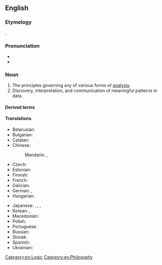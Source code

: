 ==English==
{{wikipedia}}

===Etymology===
{{bor+|en|grc|ἀναλυτικά||science of analysis}}.

===Pronunciation===
* {{IPA|en|/ˌæn.əˈlɪt.ɪks/}}
* {{hyph|en|an|a|lyt|ics}}

===Noun===
{{en-noun|-}}

# The principles governing any of various forms of [[analysis]].
# Discovery, interpretation, and communication of meaningful patterns in data.

====Derived terms====
{{col3|en
|cryptanalytics
|seroanalytics
|nanoanalytics
|immunoanalytics}}

====Translations====
{{trans-top|application of computer technology, operational research, and statistics to solve problems}}
* Belarusian: {{t|be|аналі́тыка|f}}
* Bulgarian: {{t|bg|анали́тика|f}}
* Catalan: {{t|ca|analítica|f}}
* Chinese:
*: Mandarin: {{t+|cmn|分析學|sc=Hani}}, {{t+|cmn|分析学|tr=fēnxīxué|sc=Hani}}
* Czech: {{t|cs|analytika|f}}
* Estonian: {{t|et|analüütika}}
* Finnish: {{t|fi|analytiikka}}
* French: {{t+|fr|analytique|f}}
* Galician: {{t|gl|analítica|f}}
* German: {{t|de|Analytics|f}}, {{t+|de|Analytik|f}}
* Hungarian: {{t+|hu|analitika}}
{{trans-mid}}
* Japanese: {{t|ja|分析論|tr=ぶんせきろん, bunsekiron|sc=Jpan}} {{qualifier|theory}}, {{t+|ja|解析学|tr=かいせきがく, kaisekigaku|sc=Jpan}}, {{t|ja|アナリティクス|tr=anaritikusu}}, {{t|ja|分析学|tr=ぶんせきがく, bunsekigaku}}
* Korean: {{t|ko|애널리틱스}}, {{t|ko|해석학(解析學)}}
* Macedonian: {{t|mk|аналитика|f}}
* Polish: {{t|pl|analityka|f}}
* Portuguese: {{t+|pt|análise|f}}
* Russian: {{t+|ru|анали́тика|f}}
* Slovak: {{t|sk|analytika|f}}
* Spanish: {{t+|es|analítica|f}}
* Ukrainian: {{t+|uk|аналі́тика|f}}
{{trans-bottom}}

[[Category:en:Logic]]
[[Category:en:Philosophy]]